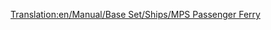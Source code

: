 [[Translation:en/Manual/Base Set/Ships/MPS Passenger Ferry]]

{{nl/Manual/Base Set/Ships/Schepen|Afbeelding=[[File:en/Manual/Base Set/Ships/Ferry.png|MPS Passenger Ferry]]
|Naam=MPS Passenger Ferry
|Kosten=£18,279 ($36,558)
|Snelheid=32 km/h (20 mph)
|Onderhoudskosten=£1,476 ($2,952)
|Ontworpen=1926 	
|Levensduur=30
|Capaciteit=100 passagiers
|Omschrijving=De MPS veerboot is een trage passagiersveerboot ontworpen voor verbindingen tussen 2 havens.
|Real-life=Fictief. MPS is een acroniem voor Microprose, de originele uitgever van Transport Tycoon.
}}